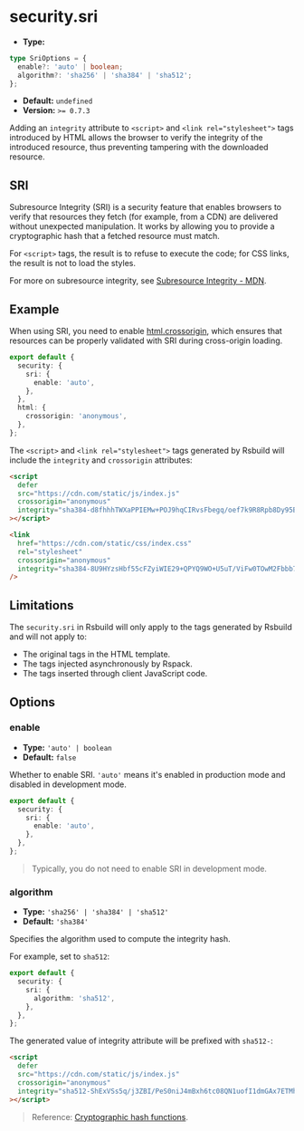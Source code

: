 # security.sri

- **Type:**

```ts
type SriOptions = {
  enable?: 'auto' | boolean;
  algorithm?: 'sha256' | 'sha384' | 'sha512';
};
```

- **Default:** `undefined`
- **Version:** `>= 0.7.3`

Adding an `integrity` attribute to `<script>` and `<link rel="stylesheet">` tags introduced by HTML allows the browser to verify the integrity of the introduced resource, thus preventing tampering with the downloaded resource.

## SRI

Subresource Integrity (SRI) is a security feature that enables browsers to verify that resources they fetch (for example, from a CDN) are delivered without unexpected manipulation. It works by allowing you to provide a cryptographic hash that a fetched resource must match.

For `<script>` tags, the result is to refuse to execute the code; for CSS links, the result is not to load the styles.

For more on subresource integrity, see [Subresource Integrity - MDN](https://developer.mozilla.org/en-US/docs/Web/Security/Subresource_Integrity).

## Example

When using SRI, you need to enable [html.crossorigin](/config/html/crossorigin), which ensures that resources can be properly validated with SRI during cross-origin loading.

```ts
export default {
  security: {
    sri: {
      enable: 'auto',
    },
  },
  html: {
    crossorigin: 'anonymous',
  },
};
```

The `<script>` and `<link rel="stylesheet">` tags generated by Rsbuild will include the `integrity` and `crossorigin` attributes:

```html
<script
  defer
  src="https://cdn.com/static/js/index.js"
  crossorigin="anonymous"
  integrity="sha384-d8fhhhTWXaPPIEMw+POJ9hqCIRvsFbegq/oef7k9R8Rpb8Dy95B2THPOECdZoLDF"
></script>

<link
  href="https://cdn.com/static/css/index.css"
  rel="stylesheet"
  crossorigin="anonymous"
  integrity="sha384-8U9HYzsHbf55cFZyiWIE29+QPYQ9WO+U5uT/ViFw0TOwM2Fbbb74ZegzRV/nvwrD"
/>
```

## Limitations

The `security.sri` in Rsbuild will only apply to the tags generated by Rsbuild and will not apply to:

- The original tags in the HTML template.
- The tags injected asynchronously by Rspack.
- The tags inserted through client JavaScript code.

## Options

### enable

- **Type:** `'auto' | boolean`
- **Default:** `false`

Whether to enable SRI. `'auto'` means it's enabled in production mode and disabled in development mode.

```ts
export default {
  security: {
    sri: {
      enable: 'auto',
    },
  },
};
```

> Typically, you do not need to enable SRI in development mode.

### algorithm

- **Type:** `'sha256' | 'sha384' | 'sha512'`
- **Default:** `'sha384'`

Specifies the algorithm used to compute the integrity hash.

For example, set to `sha512`:

```ts
export default {
  security: {
    sri: {
      algorithm: 'sha512',
    },
  },
};
```

The generated value of integrity attribute will be prefixed with `sha512-`:

```html
<script
  defer
  src="https://cdn.com/static/js/index.js"
  crossorigin="anonymous"
  integrity="sha512-ShExVSs5q/j3ZBI/PeS0niJ4mBxh6tc08QN1uofI1dmGAx7ETMh8/VDddGRewxXQhjCgdgAnaiY3BfnWrUSmZA=="
></script>
```

> Reference: [Cryptographic hash functions](https://www.w3.org/TR/SRI/#cryptographic-hash-functions).
